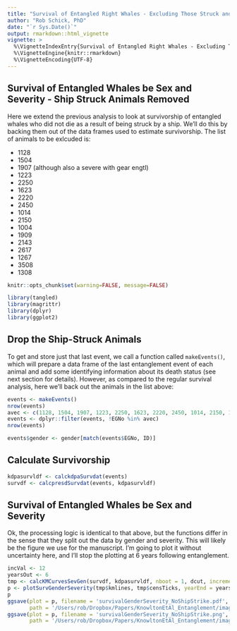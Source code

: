 ```yaml
---
title: "Survival of Entangled Right Whales - Excluding Those Struck and Killed by Ships"
author: "Rob Schick, PhD"
date: "`r Sys.Date()`"
output: rmarkdown::html_vignette
vignette: >
  %\VignetteIndexEntry{Survival of Entangled Right Whales - Excluding Those Struck and Killed by Ships}
  %\VignetteEngine{knitr::rmarkdown}
  %\VignetteEncoding{UTF-8}
---
```


## Survival of Entangled Whales be Sex and Severity - Ship Struck Animals Removed
Here we extend the previous analysis to look at survivorship of entangled whales who did not die as a result of being struck by a ship. We'll do this by backing them out of the data frames used to estimate survivorship. The list of animals to be exlcuded is:

* 1128
* 1504
* 1907 (although also a severe with gear engtl)
* 1223
* 2250
* 1623
* 2220
* 2450
* 1014
* 2150
* 1004
* 1909
* 2143
* 2617
* 1267
* 3508
* 1308

```r
knitr::opts_chunk$set(warning=FALSE, message=FALSE)
```


```r
library(tangled)
library(magrittr)
library(dplyr)
library(ggplot2)
```

## Drop the Ship-Struck Animals
To get and store just that last event, we call a function called `makeEvents()`, which will prepare a data frame of the last entanglement event of each animal and add some identifying information about its death status (see next section for details). However, as compared to the regular survival analysis, here we'll back out the animals in the list above:

```r
events <- makeEvents()
nrow(events)
avec <- c(1128, 1504, 1907, 1223, 2250, 1623, 2220, 2450, 1014, 2150, 1004, 1909, 2143, 2617, 1267, 3508, 1308)
events <- dplyr::filter(events, !EGNo %in% avec)
nrow(events)

```

```r
events$gender <- gender[match(events$EGNo, ID)]
```

## Calculate Survivorship
```r
kdpasurvldf <- calckdpaSurvdat(events)
survdf <- calcpresdSurvdat(events, kdpasurvldf)
```




## Survival of Entangled Whales be Sex and Severity
Ok, the processing logic is identical to that above, but the functions differ in the sense that they split out the data by gender and severity. This will likely be the figure we use for the manuscript. I'm going to plot it without uncertainty here, and I'll stop the plotting at 6 years following entanglement.

```r
incVal <- 12
yearsOut <- 6
tmp <- calcKMCurvesSevGen(survdf, kdpasurvldf, nboot = 1, dcut, increment = incVal, medProb = TRUE)
p <- plotSurvGenderSeverity(tmp$kmlines, tmp$censTicks, yearEnd = yearsOut, increment = incVal)
p
ggsave(plot = p, filename = 'survivalGenderSeverity_NoShipStrike.pdf',
       path = '/Users/rob/Dropbox/Papers/KnowltonEtAl_Entanglement/images', device = 'pdf', width = 9, height = 6, units = 'in')
ggsave(plot = p, filename = 'survivalGenderSeverity_NoShipStrike.png',
       path = '/Users/rob/Dropbox/Papers/KnowltonEtAl_Entanglement/images', device = 'png', dpi = 300, width = 9, height = 6, units = 'in', scale = 0.8)
```
